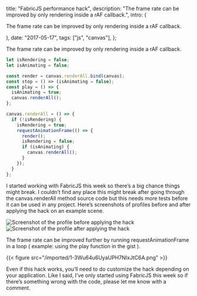 
  title: "FabricJS performance hack",
  description:
    "The frame rate can be improved by only rendering inside a rAF callback.",
  intro: (
    <section>
      <p>
        The frame rate can be improved by only rendering inside a rAF callback.
      </p>
    </section>
  ),
  date: "2017-05-17",
  tags: ["js", "canvas"],
};


The frame rate can be improved by only rendering inside a rAF callback.

```js
let isRendering = false;
let isAnimating = false;

const render = canvas.renderAll.bind(canvas);
const stop = () => (isAnimating = false);
const play = () => {
  isAnimating = true;
  canvas.renderAll();
};

canvas.renderAll = () => {
  if (!isRendering) {
    isRendering = true;
    requestAnimationFrame(() => {
      render();
      isRendering = false;
      if (isAnimating) {
        canvas.renderAll();
      }
    });
  }
};
```

I started working with FabricJS this week so there’s a big chance things might break. I couldn’t find any place this might break after going through the canvas.renderAll method source code but this needs more tests before it can be used in any project. Here’s screenshots of profiles before and after applying the hack on an example scene.

<img src={img1} alt="Screenshot of the profile before applying the hack" />

<img src={img2} alt="Screenshot of the profile after applying the hack" />

The frame rate can be improved further by running requestAnimationFrame in a loop ( example: using the play function in the gist ).

{{< figure src="/imported/1-3Wu64u6UyaUPH7NIxJtC6A.png" >}}

Even if this hack works, you’ll need to do customize the hack depending on your application. Like I said, I’ve only started using FabricJS this week so if there’s something wrong with the code, please let me know with a comment.

